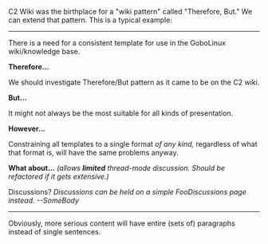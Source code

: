 C2 Wiki was the birthplace for a "wiki pattern" called "Therefore, But."  We can extend that pattern.  This is a typical example:

----

There is a need for a consistent template for use in the GoboLinux wiki/knowledge base.

'''Therefore...'''

We should investigate Therefore/But pattern as it came to be on the C2 wiki.

'''But...'''

It might not always be the most suitable for all kinds of presentation.

'''However...'''

Constraining all templates to a single format ''of any kind,'' regardless of what that format is, will have the same problems anyway.

'''What about...''' ''(allows '''limited''' thread-mode discussion.  Should be refactored if it gets extensive.)''

Discussions?  ''Discussions can be held on a simple FooDiscussions page instead. --SomeBody''

----

Obviously, more serious content will have entire (sets of) paragraphs instead of single sentences.

{{Discussions}}